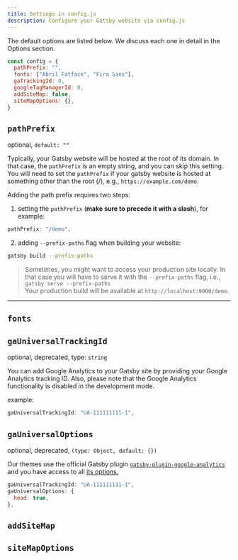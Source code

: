 ```yaml
---
title: Settings in config.js
description: Configure your Gatsby website via config.js
---
```


The default options are listed below.
We discuss each one in detail in the Options section.

```javascript title=config.js
const config = {
  pathPrefix: "",
  fonts: ["Abril Fatface", "Fira Sans"],
  gaTrackingId: 0,
  googleTagManagerId: 0,
  addSiteMap: false,
  siteMapOptions: {},
}
```

## `pathPrefix`  
optional, `default: ""`

Typically, your Gatsby website will be hosted at the root of its domain. In that case, the `pathPrefix` is an empty string, and you can skip this setting.
You will need to set the `pathPrefix` if your gatsby website is hosted at something other than the root (/), e.g., `https://example.com/demo`.

Adding the path prefix requires two steps:

<div class="steps">

1. setting the `pathPrefix` (**make sure to precede it with a slash**), for example:

  ```javascript title=config.js
  pathPrefix: "/demo",
  ```

2. adding `--prefix-paths` flag when building your website:
  ```bash
  gatsby build --prefix-paths
  ```

</div>

> Sometimes, you might want to access your production site locally. In that case you will have to serve it with the `--prefix-paths` flag, i.e., `gatsby serve --prefix-paths`  
> Your production build will be available at `http://localhost:9000/demo`.

---

## `fonts`

## `gaUniversalTrackingId`
optional, deprecated, type: `string`

You can add Google Analytics to your Gatsby site by
providing your Google Analytics tracking ID.
Also, please note that the Google Analytics functionality is disabled in the development mode.

example:

```javascript
gaUniversalTrackingId: "UA-111111111-1",
```

## `gaUniversalOptions`
optional, deprecated, `(type: Object, default: {})`

Our themes use the official Gatsby plugin [`gatsby-plugin-google-analytics`](https://www.npmjs.com/package/gatsby-plugin-google-analytics) and
you have access to all [its options.](https://www.npmjs.com/package/gatsby-plugin-google-analytics#how-to-use)

```javascript
gaUniversalTrackingId: "UA-111111111-1",
gaUniversalOptions: {
  head: true,
},
```

## `addSiteMap`

## `siteMapOptions`